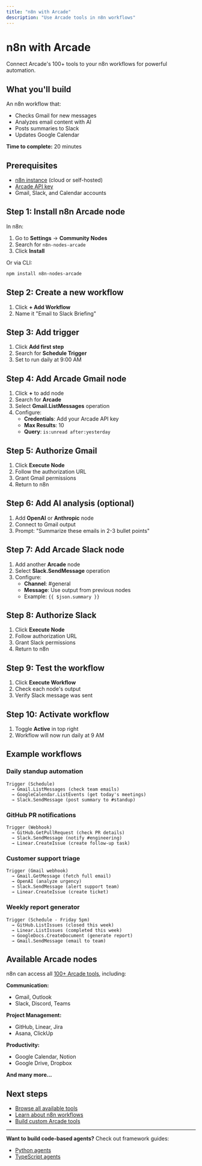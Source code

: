 ```yaml
---
title: "n8n with Arcade"
description: "Use Arcade tools in n8n workflows"
---
```


# n8n with Arcade

Connect Arcade's 100+ tools to your n8n workflows for powerful automation.

## What you'll build

An n8n workflow that:
- Checks Gmail for new messages
- Analyzes email content with AI
- Posts summaries to Slack
- Updates Google Calendar

**Time to complete:** 20 minutes

## Prerequisites

- [n8n instance](https://n8n.io/download) (cloud or self-hosted)
- [Arcade API key](/home/api-keys)
- Gmail, Slack, and Calendar accounts

## Step 1: Install n8n Arcade node

In n8n:

1. Go to **Settings** → **Community Nodes**
2. Search for `n8n-nodes-arcade`
3. Click **Install**

Or via CLI:
```bash
npm install n8n-nodes-arcade
```

## Step 2: Create a new workflow

1. Click **+ Add Workflow**
2. Name it "Email to Slack Briefing"

## Step 3: Add trigger

1. Click **Add first step**
2. Search for **Schedule Trigger**
3. Set to run daily at 9:00 AM

## Step 4: Add Arcade Gmail node

1. Click **+** to add node
2. Search for **Arcade**
3. Select **Gmail.ListMessages** operation
4. Configure:
   - **Credentials**: Add your Arcade API key
   - **Max Results**: 10
   - **Query**: `is:unread after:yesterday`

## Step 5: Authorize Gmail

1. Click **Execute Node**
2. Follow the authorization URL
3. Grant Gmail permissions
4. Return to n8n

## Step 6: Add AI analysis (optional)

1. Add **OpenAI** or **Anthropic** node
2. Connect to Gmail output
3. Prompt: "Summarize these emails in 2-3 bullet points"

## Step 7: Add Arcade Slack node

1. Add another **Arcade** node
2. Select **Slack.SendMessage** operation
3. Configure:
   - **Channel**: #general
   - **Message**: Use output from previous nodes
   - Example: `{{ $json.summary }}`

## Step 8: Authorize Slack

1. Click **Execute Node**
2. Follow authorization URL
3. Grant Slack permissions
4. Return to n8n

## Step 9: Test the workflow

1. Click **Execute Workflow**
2. Check each node's output
3. Verify Slack message was sent

## Step 10: Activate workflow

1. Toggle **Active** in top right
2. Workflow will now run daily at 9 AM

## Example workflows

### Daily standup automation
```
Trigger (Schedule)
  → Gmail.ListMessages (check team emails)
  → GoogleCalendar.ListEvents (get today's meetings)
  → Slack.SendMessage (post summary to #standup)
```

### GitHub PR notifications
```
Trigger (Webhook)
  → GitHub.GetPullRequest (check PR details)
  → Slack.SendMessage (notify #engineering)
  → Linear.CreateIssue (create follow-up task)
```

### Customer support triage
```
Trigger (Gmail webhook)
  → Gmail.GetMessage (fetch full email)
  → OpenAI (analyze urgency)
  → Slack.SendMessage (alert support team)
  → Linear.CreateIssue (create ticket)
```

### Weekly report generator
```
Trigger (Schedule - Friday 5pm)
  → GitHub.ListIssues (closed this week)
  → Linear.ListIssues (completed this week)
  → GoogleDocs.CreateDocument (generate report)
  → Gmail.SendMessage (email to team)
```

## Available Arcade nodes

n8n can access all [100+ Arcade tools](/mcp-servers), including:

**Communication:**
- Gmail, Outlook
- Slack, Discord, Teams

**Project Management:**
- GitHub, Linear, Jira
- Asana, ClickUp

**Productivity:**
- Google Calendar, Notion
- Google Drive, Dropbox

**And many more...**

## Next steps

- [Browse all available tools](/mcp-servers)
- [Learn about n8n workflows](https://docs.n8n.io)
- [Build custom Arcade tools](/home/build-tools/create-a-mcp-server)

---

**Want to build code-based agents?** Check out framework guides:
- [Python agents](/home/langchain/tutorial)
- [TypeScript agents](/home/vercelai/tutorial)

